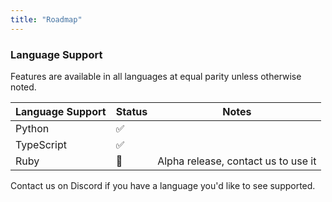 ```yaml
---
title: "Roadmap"
---
```


### Language Support

Features are available in all languages at equal parity unless otherwise noted.

| Language Support | Status | Notes                               |
| ---------------- | ------ | ----------------------------------- |
| Python           | ✅     |                                     |
| TypeScript       | ✅    |               |
| Ruby             | 🚧     | Alpha release, contact us to use it             |

Contact us on Discord if you have a language you'd like to see supported.
